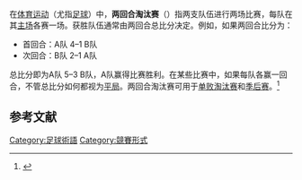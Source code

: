 {{Expand language|1=en|time=2021-04-03T03:33:51+00:00}}
{{NoteTA
|G1=足球
}}

在[[体育运动|体育运动]]（尤指[[足球|足球]]）中，'''两回合淘汰赛'''（{{lang-en|two-legged tie}}）指两支队伍进行两场比赛，每队在其[[主场|主场]]各赛一场。获胜队伍通常由两回合总比分决定。例如，如果两回合比分为：
*首回合：A队 4–1 B队
*次回合：B队 2–1 A队
总比分即为A队 5–3 B队，A队赢得比赛胜利。在某些比赛中，如果每队各赢一回合，不管总比分如何都视为[[平局|平局]]。两回合淘汰赛可用于[[单败淘汰制|单败淘汰赛]]和[[季后赛|季后赛]]。<ref>{{cite web |url=http://www.rsssf.com/ec/ec196061.html#icfc |title=Inter-Cities Fairs Cup 1960-61 |last=Ross |first=James M. |date=27 June 2007 |work=[[RSSSF|RSSSF]] |access-date=2009-03-26 |archive-date=2012-10-07 |archive-url=https://www.webcitation.org/6BEqbxy5N?url=http://www.rsssf.com/ec/ec196061.html#icfc }}</ref>

==参考文献==
{{Reflist}}

[[Category:足球術語|Category:足球術語]]
[[Category:競賽形式|Category:競賽形式]]